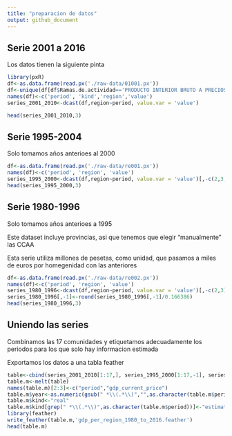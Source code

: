 ```yaml
---
title: "preparacion de datos"
output: github_document
---
```


## Serie 2001 a 2016

Los datos tienen la siguiente pinta

```r
library(pxR)
df<-as.data.frame(read.px('./raw-data/01001.px'))
df<-unique(df[df$Ramas.de.actividad=='PRODUCTO INTERIOR BRUTO A PRECIOS DE MERCADO',])
names(df)<-c('period', 'kind','region','value')
series_2001_2010<-dcast(df,region~period, value.var = 'value')

head(series_2001_2010,3)
```
## Serie 1995-2004
Solo tomamos años anterioes al 2000

```r

df<-as.data.frame(read.px('./raw-data/re001.px'))
names(df)<-c('period', 'region', 'value')
series_1995_2000<-dcast(df,region~period, value.var = 'value')[,-c(2,3,4,5,6)]
head(series_1995_2000,3)
```

## Serie 1980-1996
Solo tomamos años anterioes a 1995

Este dataset incluye provincias, asi que tenemos que elegir "manualmente" las CCAA

Esta serie utiliza millones de pesetas, como unidad, que pasamos a miles de euros por homegenidad con las anteriores


```r

df<-as.data.frame(read.px('./raw-data/re002.px'))
names(df)<-c('period', 'region', 'value')
series_1980_1996<-dcast(df,region~period, value.var = 'value')[,-c(2,3)][c(1,10,14,15,16,19,20,30,36,41,45,48,53,54,55,56,60),]
series_1980_1996[,-1]<-round(series_1980_1996[,-1]/0.166386)
head(series_1980_1996,3)
```
## Uniendo las series

Combinamos las 17 comunidades y etiquetamos adecuadamente los periodos para los que solo hay informacion estimada

Exportamos los datos a una tabla feather

```r

table<-cbind(series_2001_2010[1:17,], series_1995_2000[1:17,-1], series_1980_1996[1:17,-1])
table.m<-melt(table)
names(table.m)[2:3]<-c("period","gdp_current_price")
table.m$year<-as.numeric(gsub(" *\\(.*\\)","",as.character(table.m$period)))
table.m$kind<-"real"
table.m$kind[grep(" *\\(.*\\)",as.character(table.m$period))]<-"estimated"
library(feather)
write_feather(table.m,'gdp_per_region_1980_to_2016.feather')
head(table.m)
```